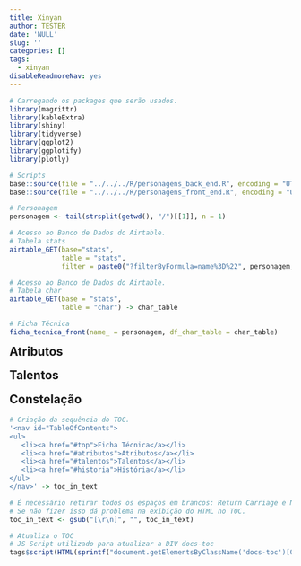 ```yaml
---
title: Xinyan
author: TESTER
date: 'NULL'
slug: ''
categories: []
tags:
  - xinyan
disableReadmoreNav: yes
---
```



```r

# Carregando os packages que serão usados.
library(magrittr)
library(kableExtra)
library(shiny)
library(tidyverse)
library(ggplot2)
library(ggplotify)
library(plotly)

# Scripts
base::source(file = "../../../R/personagens_back_end.R", encoding = "UTF-8")
base::source(file = "../../../R/personagens_front_end.R", encoding = "UTF-8")

# Personagem
personagem <- tail(strsplit(getwd(), "/")[[1]], n = 1)

```

```r

# Acesso ao Banco de Dados do Airtable.
# Tabela stats
airtable_GET(base="stats",
             table = "stats",
             filter = paste0("?filterByFormula=name%3D%22", personagem,"%22")) -> stats

# Acesso ao Banco de Dados do Airtable.
# Tabela char
airtable_GET(base = "stats",
             table = "char") -> char_table
```

```r
# Ficha Técnica
ficha_tecnica_front(name_ = personagem, df_char_table = char_table)
```

<a name="atributos"><h2 style="padding-top: 60px; margin-top: -60px;" class="genshin_font">Atributos</h2></a>


<a name="talentos"><h2 style="padding-top: 60px; margin-top: -60px;" class="genshin_font">Talentos</h2></a>


<a name="constelacao"><h2 style="padding-top: 60px; margin-top: -60px;" class="genshin_font">Constelação</h2></a>



```r
# Criação da sequência do TOC.
'<nav id="TableOfContents">
<ul>
   <li><a href="#top">Ficha Técnica</a></li>
   <li><a href="#atributos">Atributos</a></li>
   <li><a href="#talentos">Talentos</a></li>
   <li><a href="#historia">História</a></li>
</ul>
</nav>' -> toc_in_text

# É necessário retirar todos os espaços em brancos: Return Carriage e Nova linhas.
# Se não fizer isso dá problema na exibição do HTML no TOC.
toc_in_text <- gsub("[\r\n]", "", toc_in_text)

# Atualiza o TOC
# JS Script utilizado para atualizar a DIV docs-toc
tags$script(HTML(sprintf("document.getElementsByClassName('docs-toc')[0].innerHTML = '%s';", toc_in_text)))
```

